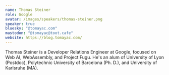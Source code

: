 ```yaml
---
name: Thomas Steiner
role: Google
avatar: /images/speakers/thomas-steiner.png
speaker: true
bluesky: "@tomayac.com"
mastodon: "@tomayac@toot.cafe"
website: https://blog.tomayac.com/
---
```


Thomas Steiner is a Developer Relations Engineer at Google, focused on Web AI, WebAssembly, and Project Fugu. He's an alum of University of Lyon (Postdoc), Polytechnic University of Barcelona (Ph. D.), and University of Karlsruhe (MA).
